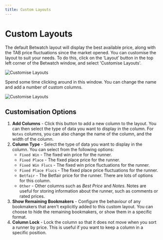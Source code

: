 ```yaml
---
title: Custom Layouts
---
```


# Custom Layouts

The default Betwatch layout will display the best available price, along with the TAB price fluctuations since the market opened. You can customise the layout to suit your needs. To do this, click on the ‘Layout’ button in the top left corner of the Betwatch window, and select 'Customise Layouts'.

![Customise Layouts](/custom-1.png)

Spend some time clicking around in this window. You can change the name and add a number of custom columns.

![Customise Layouts](/custom-2.png)

## Customisation Options

1. **Add Columns** - Click this button to add a new column to the layout. You can then select the type of data you want to display in the column. For `Notes` columns, you can also change the name of the column, and the width of the column.
2. **Column Type** - Select the type of data you want to display in the column. You can select from the following options:
   - `Fixed Win` - The fixed win price for the runner.
   - `Fixed Place` - The fixed place price for the runner.
   - `Fixed Win Flucs` - The fixed win price fluctuations for the runner.
   - `Fixed Place Flucs` - The fixed place price fluctuations for the runner.
   - `Betfair` - The Betfair price for the runner. There are lots of options for this column.
   - `Other` - Other columns such as _Best Price_ and _Notes_. Notes are useful for storing information about the runner, such as comments or rated prices.
3. **Show Remaining Bookmakers** - Configure the behaviour of any bookmakers that aren't explicitly added to this custom layout. You can choose to hide the remaining bookmakers, or show them in a specific format.
4. **Column Lock** - Lock the column so that it does not move when you sort a runner by price. This is useful if you want to keep a column in a specific position.
